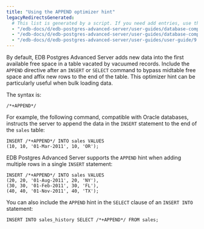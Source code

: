 ```yaml
---
title: "Using the APPEND optimizer hint"
legacyRedirectsGenerated:
  # This list is generated by a script. If you need add entries, use the `legacyRedirects` key.
  - "/edb-docs/d/edb-postgres-advanced-server/user-guides/database-compatibility-for-oracle-developers-guide/9.6/Database_Compatibility_for_Oracle_Developers_Guide_v9.6.1.043.html"
  - "/edb-docs/d/edb-postgres-advanced-server/user-guides/database-compatibility-for-oracle-developers-guide/9.5/Database_Compatibility_for_Oracle_Developers_Guide.1.126.html"
  - "/edb-docs/d/edb-postgres-advanced-server/user-guides/user-guide/9.5/EDB_Postgres_Enterprise_Guide.1.135.html"
---
```


<div id="using_the_append_optimizer_hint" class="registered_link"></div>

By default, EDB Postgres Advanced Server adds new data into the first available free space in a table vacated by vacuumed records. Include the `APPEND` directive after an `INSERT` or `SELECT` command to bypass midtable free space and affix new rows to the end of the table. This optimizer hint can be particularly useful when bulk loading data.

The syntax is:

```text
/*+APPEND*/
```

For example, the following command, compatible with Oracle databases, instructs the server to append the data in the `INSERT` statement to the end of the `sales` table:

```text
INSERT /*+APPEND*/ INTO sales VALUES
(10, 10, '01-Mar-2011', 10, 'OR');
```

EDB Postgres Advanced Server supports the `APPEND` hint when adding multiple rows in a single `INSERT` statement:

```text
INSERT /*+APPEND*/ INTO sales VALUES
(20, 20, '01-Aug-2011', 20, 'NY'),
(30, 30, '01-Feb-2011', 30, 'FL'),
(40, 40, '01-Nov-2011', 40, 'TX');
```

You can also include the `APPEND` hint in the `SELECT` clause of an `INSERT INTO` statement:

```text
INSERT INTO sales_history SELECT /*+APPEND*/ FROM sales;
```
